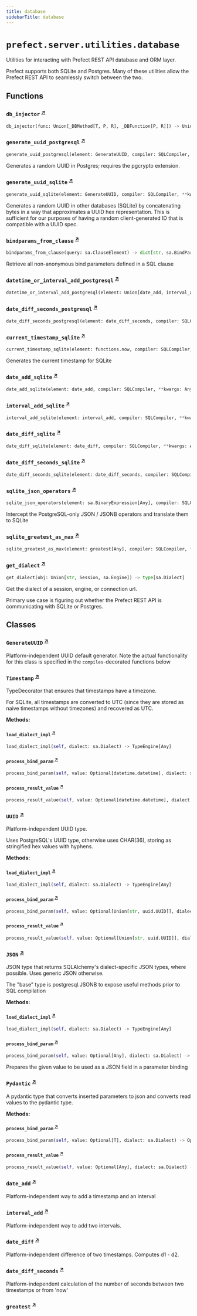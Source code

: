```yaml
---
title: database
sidebarTitle: database
---
```


# `prefect.server.utilities.database`



Utilities for interacting with Prefect REST API database and ORM layer.

Prefect supports both SQLite and Postgres. Many of these utilities
allow the Prefect REST API to seamlessly switch between the two.


## Functions

### `db_injector` <sup><a href="https://github.com/prefecthq/prefect/blob/main/src/prefect/server/utilities/database.py#L77" target="_blank">↗</a></sup>

```python
db_injector(func: Union[_DBMethod[T, P, R], _DBFunction[P, R]]) -> Union[_Method[T, P, R], _Function[P, R]]
```

### `generate_uuid_postgresql` <sup><a href="https://github.com/prefecthq/prefect/blob/main/src/prefect/server/utilities/database.py#L96" target="_blank">↗</a></sup>

```python
generate_uuid_postgresql(element: GenerateUUID, compiler: SQLCompiler, **kwargs: Any) -> str
```


Generates a random UUID in Postgres; requires the pgcrypto extension.


### `generate_uuid_sqlite` <sup><a href="https://github.com/prefecthq/prefect/blob/main/src/prefect/server/utilities/database.py#L107" target="_blank">↗</a></sup>

```python
generate_uuid_sqlite(element: GenerateUUID, compiler: SQLCompiler, **kwargs: Any) -> str
```


Generates a random UUID in other databases (SQLite) by concatenating
bytes in a way that approximates a UUID hex representation. This is
sufficient for our purposes of having a random client-generated ID
that is compatible with a UUID spec.


### `bindparams_from_clause` <sup><a href="https://github.com/prefecthq/prefect/blob/main/src/prefect/server/utilities/database.py#L327" target="_blank">↗</a></sup>

```python
bindparams_from_clause(query: sa.ClauseElement) -> dict[str, sa.BindParameter[Any]]
```


Retrieve all non-anonymous bind parameters defined in a SQL clause


### `datetime_or_interval_add_postgresql` <sup><a href="https://github.com/prefecthq/prefect/blob/main/src/prefect/server/utilities/database.py#L425" target="_blank">↗</a></sup>

```python
datetime_or_interval_add_postgresql(element: Union[date_add, interval_add, date_diff], compiler: SQLCompiler, **kwargs: Any) -> str
```

### `date_diff_seconds_postgresql` <sup><a href="https://github.com/prefecthq/prefect/blob/main/src/prefect/server/utilities/database.py#L435" target="_blank">↗</a></sup>

```python
date_diff_seconds_postgresql(element: date_diff_seconds, compiler: SQLCompiler, **kwargs: Any) -> str
```

### `current_timestamp_sqlite` <sup><a href="https://github.com/prefecthq/prefect/blob/main/src/prefect/server/utilities/database.py#L507" target="_blank">↗</a></sup>

```python
current_timestamp_sqlite(element: functions.now, compiler: SQLCompiler, **kwargs: Any) -> str
```


Generates the current timestamp for SQLite


### `date_add_sqlite` <sup><a href="https://github.com/prefecthq/prefect/blob/main/src/prefect/server/utilities/database.py#L515" target="_blank">↗</a></sup>

```python
date_add_sqlite(element: date_add, compiler: SQLCompiler, **kwargs: Any) -> str
```

### `interval_add_sqlite` <sup><a href="https://github.com/prefecthq/prefect/blob/main/src/prefect/server/utilities/database.py#L523" target="_blank">↗</a></sup>

```python
interval_add_sqlite(element: interval_add, compiler: SQLCompiler, **kwargs: Any) -> str
```

### `date_diff_sqlite` <sup><a href="https://github.com/prefecthq/prefect/blob/main/src/prefect/server/utilities/database.py#L532" target="_blank">↗</a></sup>

```python
date_diff_sqlite(element: date_diff, compiler: SQLCompiler, **kwargs: Any) -> str
```

### `date_diff_seconds_sqlite` <sup><a href="https://github.com/prefecthq/prefect/blob/main/src/prefect/server/utilities/database.py#L539" target="_blank">↗</a></sup>

```python
date_diff_seconds_sqlite(element: date_diff_seconds, compiler: SQLCompiler, **kwargs: Any) -> str
```

### `sqlite_json_operators` <sup><a href="https://github.com/prefecthq/prefect/blob/main/src/prefect/server/utilities/database.py#L690" target="_blank">↗</a></sup>

```python
sqlite_json_operators(element: sa.BinaryExpression[Any], compiler: SQLCompiler, override_operator: Optional[OperatorType] = None, **kwargs: Any) -> str
```


Intercept the PostgreSQL-only JSON / JSONB operators and translate them to SQLite


### `sqlite_greatest_as_max` <sup><a href="https://github.com/prefecthq/prefect/blob/main/src/prefect/server/utilities/database.py#L709" target="_blank">↗</a></sup>

```python
sqlite_greatest_as_max(element: greatest[Any], compiler: SQLCompiler, **kwargs: Any) -> str
```

### `get_dialect` <sup><a href="https://github.com/prefecthq/prefect/blob/main/src/prefect/server/utilities/database.py#L727" target="_blank">↗</a></sup>

```python
get_dialect(obj: Union[str, Session, sa.Engine]) -> type[sa.Dialect]
```


Get the dialect of a session, engine, or connection url.

Primary use case is figuring out whether the Prefect REST API is communicating with
SQLite or Postgres.


## Classes

### `GenerateUUID` <sup><a href="https://github.com/prefecthq/prefect/blob/main/src/prefect/server/utilities/database.py#L85" target="_blank">↗</a></sup>


Platform-independent UUID default generator.
Note the actual functionality for this class is specified in the
`compiles`-decorated functions below


### `Timestamp` <sup><a href="https://github.com/prefecthq/prefect/blob/main/src/prefect/server/utilities/database.py#L133" target="_blank">↗</a></sup>


TypeDecorator that ensures that timestamps have a timezone.

For SQLite, all timestamps are converted to UTC (since they are stored
as naive timestamps without timezones) and recovered as UTC.


**Methods:**

#### `load_dialect_impl` <sup><a href="https://github.com/prefecthq/prefect/blob/main/src/prefect/server/utilities/database.py#L143" target="_blank">↗</a></sup>

```python
load_dialect_impl(self, dialect: sa.Dialect) -> TypeEngine[Any]
```

#### `process_bind_param` <sup><a href="https://github.com/prefecthq/prefect/blob/main/src/prefect/server/utilities/database.py#L155" target="_blank">↗</a></sup>

```python
process_bind_param(self, value: Optional[datetime.datetime], dialect: sa.Dialect) -> Optional[datetime.datetime]
```

#### `process_result_value` <sup><a href="https://github.com/prefecthq/prefect/blob/main/src/prefect/server/utilities/database.py#L170" target="_blank">↗</a></sup>

```python
process_result_value(self, value: Optional[datetime.datetime], dialect: sa.Dialect) -> Optional[datetime.datetime]
```

### `UUID` <sup><a href="https://github.com/prefecthq/prefect/blob/main/src/prefect/server/utilities/database.py#L183" target="_blank">↗</a></sup>


Platform-independent UUID type.

Uses PostgreSQL's UUID type, otherwise uses
CHAR(36), storing as stringified hex values with
hyphens.


**Methods:**

#### `load_dialect_impl` <sup><a href="https://github.com/prefecthq/prefect/blob/main/src/prefect/server/utilities/database.py#L195" target="_blank">↗</a></sup>

```python
load_dialect_impl(self, dialect: sa.Dialect) -> TypeEngine[Any]
```

#### `process_bind_param` <sup><a href="https://github.com/prefecthq/prefect/blob/main/src/prefect/server/utilities/database.py#L201" target="_blank">↗</a></sup>

```python
process_bind_param(self, value: Optional[Union[str, uuid.UUID]], dialect: sa.Dialect) -> Optional[str]
```

#### `process_result_value` <sup><a href="https://github.com/prefecthq/prefect/blob/main/src/prefect/server/utilities/database.py#L213" target="_blank">↗</a></sup>

```python
process_result_value(self, value: Optional[Union[str, uuid.UUID]], dialect: sa.Dialect) -> Optional[uuid.UUID]
```

### `JSON` <sup><a href="https://github.com/prefecthq/prefect/blob/main/src/prefect/server/utilities/database.py#L224" target="_blank">↗</a></sup>


JSON type that returns SQLAlchemy's dialect-specific JSON types, where
possible. Uses generic JSON otherwise.

The "base" type is postgresql.JSONB to expose useful methods prior
to SQL compilation


**Methods:**

#### `load_dialect_impl` <sup><a href="https://github.com/prefecthq/prefect/blob/main/src/prefect/server/utilities/database.py#L238" target="_blank">↗</a></sup>

```python
load_dialect_impl(self, dialect: sa.Dialect) -> TypeEngine[Any]
```

#### `process_bind_param` <sup><a href="https://github.com/prefecthq/prefect/blob/main/src/prefect/server/utilities/database.py#L246" target="_blank">↗</a></sup>

```python
process_bind_param(self, value: Optional[Any], dialect: sa.Dialect) -> Optional[Any]
```

Prepares the given value to be used as a JSON field in a parameter binding


### `Pydantic` <sup><a href="https://github.com/prefecthq/prefect/blob/main/src/prefect/server/utilities/database.py#L267" target="_blank">↗</a></sup>


A pydantic type that converts inserted parameters to
json and converts read values to the pydantic type.


**Methods:**

#### `process_bind_param` <sup><a href="https://github.com/prefecthq/prefect/blob/main/src/prefect/server/utilities/database.py#L306" target="_blank">↗</a></sup>

```python
process_bind_param(self, value: Optional[T], dialect: sa.Dialect) -> Optional[str]
```

#### `process_result_value` <sup><a href="https://github.com/prefecthq/prefect/blob/main/src/prefect/server/utilities/database.py#L320" target="_blank">↗</a></sup>

```python
process_result_value(self, value: Optional[Any], dialect: sa.Dialect) -> Optional[T]
```

### `date_add` <sup><a href="https://github.com/prefecthq/prefect/blob/main/src/prefect/server/utilities/database.py#L346" target="_blank">↗</a></sup>


Platform-independent way to add a timestamp and an interval


### `interval_add` <sup><a href="https://github.com/prefecthq/prefect/blob/main/src/prefect/server/utilities/database.py#L365" target="_blank">↗</a></sup>


Platform-independent way to add two intervals.


### `date_diff` <sup><a href="https://github.com/prefecthq/prefect/blob/main/src/prefect/server/utilities/database.py#L384" target="_blank">↗</a></sup>


Platform-independent difference of two timestamps. Computes d1 - d2.


### `date_diff_seconds` <sup><a href="https://github.com/prefecthq/prefect/blob/main/src/prefect/server/utilities/database.py#L401" target="_blank">↗</a></sup>


Platform-independent calculation of the number of seconds between two timestamps or from 'now'


### `greatest` <sup><a href="https://github.com/prefecthq/prefect/blob/main/src/prefect/server/utilities/database.py#L704" target="_blank">↗</a></sup>
